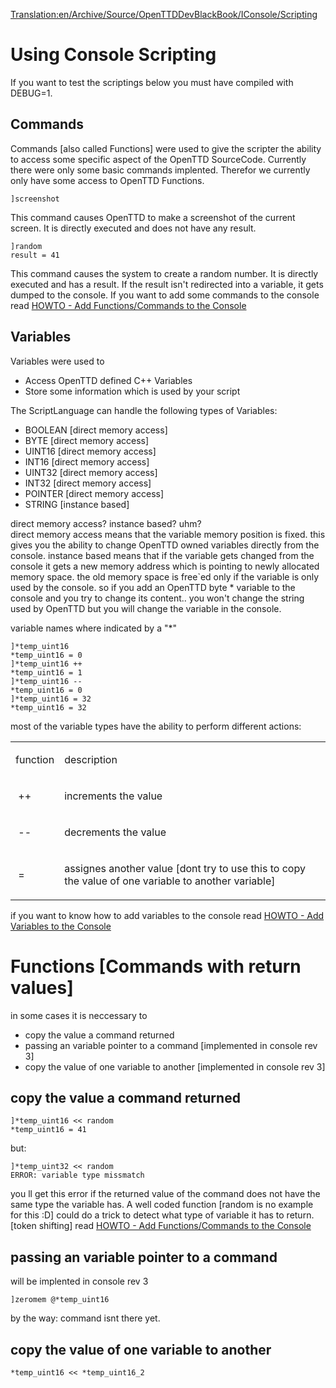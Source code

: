 [[Translation:en/Archive/Source/OpenTTDDevBlackBook/IConsole/Scripting]]
=Using Console Scripting=

If you want to test the scriptings below you must have compiled with DEBUG=1.

==Commands==
Commands [also called Functions] were used to give the scripter the ability to access some specific aspect of the OpenTTD SourceCode. Currently there were only some basic commands implented. Therefor we currently only have some access to OpenTTD Functions.

<pre>
]screenshot
</pre>
This command causes OpenTTD to make a screenshot of the current screen. It is directly executed and does not have any result.

<pre>
]random
result = 41
</pre>

This command causes the system to create a random number. It is directly executed and has a result. If the result isn't redirected into a variable, it gets dumped to the console. If you want to add some commands to the console read [[en/Archive/Source/OpenTTDDevBlackBook/IConsole/AddFunctions|HOWTO - Add Functions/Commands to the Console]]

==Variables==
Variables were used to
* Access OpenTTD defined C++ Variables
* Store some information which is used by your script

The ScriptLanguage can handle the following types of Variables:
* BOOLEAN [direct memory access]
* BYTE [direct memory access]
* UINT16 [direct memory access]
* INT16 [direct memory access]
* UINT32 [direct memory access]
* INT32 [direct memory access]
* POINTER [direct memory access]
* STRING [instance based]

direct memory access? instance based? uhm? <br>
direct memory access means that the variable memory position is fixed. this gives you the ability to change OpenTTD owned variables directly from the console.
instance based means that if the variable gets changed from the console it gets a new memory address which is pointing to newly allocated memory space. the old memory space is free`ed only if the variable is only used by the console. so if you add an OpenTTD byte * variable to the console and you try to change its content.. you won't change the string used by OpenTTD but you will change the variable in the console.

variable names where indicated by a "*" 

<pre>
]*temp_uint16
*temp_uint16 = 0
]*temp_uint16 ++
*temp_uint16 = 1
]*temp_uint16 --
*temp_uint16 = 0
]*temp_uint16 = 32
*temp_uint16 = 32
</pre>

most of the variable types have the ability to perform different actions:

{|
| function || description
|-
|&nbsp;++ || increments the value
|-
|&nbsp;-- || decrements the value
|-
|&nbsp;= || assignes another value [dont try to use this to copy the value of one variable to another variable]
|}

if you want to know how to add variables to the console read [[en/Archive/Source/OpenTTDDevBlackBook/IConsole/AddVariables|HOWTO - Add Variables to the Console]]

=Functions [Commands with return values]=
in some cases it is neccessary to
* copy the value a command returned
* passing an variable pointer to a command [implemented in console rev 3]
* copy the value of one variable to another [implemented in console rev 3]

==copy the value a command returned==
<pre>
]*temp_uint16 << random
*temp_uint16 = 41
</pre>
but:
<pre>
]*temp_uint32 << random
ERROR: variable type missmatch
</pre>
you ll get this error if the returned value of the command does not have the same type the variable has. A well coded function [random is no example for this :D] could do a trick to detect what type of variable it has to return. [token shifting] read [[en/Archive/Source/OpenTTDDevBlackBook/IConsole/AddFunctions|HOWTO - Add Functions/Commands to the Console]]

==passing an variable pointer to a command==
<warning>will be implented in console rev 3</warning>
<pre>
]zeromem @*temp_uint16
</pre>
by the way: command isnt there yet.
==copy the value of one variable to another==
<pre>
*temp_uint16 << *temp_uint16_2
</pre>